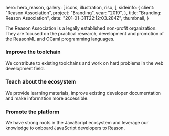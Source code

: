 




  hero: hero_reason,
  gallery: [
    icons,
    illustration,
    riso,
  ],
  sideinfo: {
    client: "Reason Association",
    project: "Branding",
    year: "2019",
  },
  title: "Branding: Reason Association",
  date: "201-01-31T22:12:03.284Z",
  thumbnail,
}

The Reason Association is a legally established non-profit organization. 
They are focused on the practical research, development and promotion of the 
ReasonML and OCaml programming languages.

### Improve the toolchain

We contribute to existing toolchains and work on hard problems in the web development field.

### Teach about the ecosystem

We provide learning materials, improve existing developer documentation and make information more accessible.

### Promote the platform

We have strong roots in the JavaScript ecosystem and leverage our knowledge to onboard JavaScript developers to Reason.